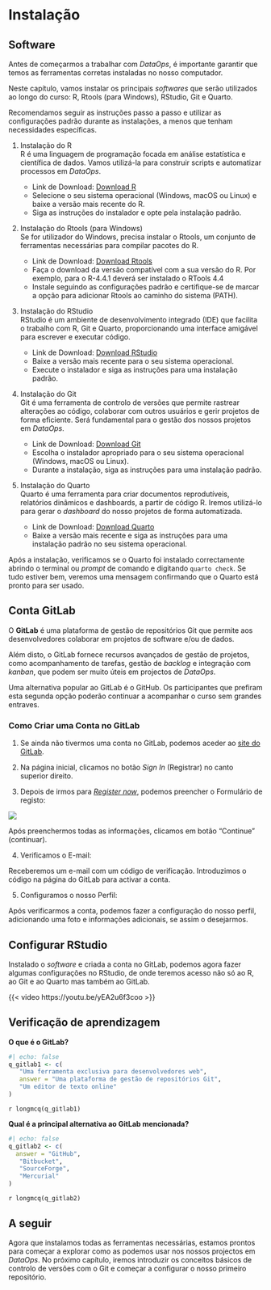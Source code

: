 # Instalação

## Software

Antes de começarmos a trabalhar com _DataOps_, é importante garantir que temos as ferramentas corretas instaladas no nosso computador. 

Neste capítulo, vamos instalar os principais _softwares_ que serão utilizados ao longo do curso: R, Rtools (para Windows), RStudio, Git e Quarto.

Recomendamos seguir as instruções passo a passo e utilizar as configurações padrão durante as instalações, a menos que tenham necessidades específicas.

1. Instalação do R  
R é uma linguagem de programação focada em análise estatística e científica de dados. Vamos utilizá-la para construir scripts e automatizar processos em _DataOps_.

    - Link de Download: [Download R](https://cran.r-project.org/bin/windows/base/)
    - Selecione o seu sistema operacional (Windows, macOS ou Linux) e baixe a versão mais recente do R.
    - Siga as instruções do instalador e opte pela instalação padrão.

2. Instalação do Rtools (para Windows)  
Se for utilizador do Windows, precisa instalar o Rtools, um conjunto de ferramentas necessárias para compilar pacotes do R.

    - Link de Download: [Download Rtools](https://cran.r-project.org/bin/windows/Rtools/)
    - Faça o download da versão compatível com a sua versão do R. Por exemplo, para o R-4.4.1 deverá ser instalado o RTools 4.4 
    - Instale seguindo as configurações padrão e certifique-se de marcar a opção para adicionar Rtools ao caminho do sistema (PATH).

3. Instalação do RStudio  
RStudio é um ambiente de desenvolvimento integrado (IDE) que facilita o trabalho com R, Git e Quarto, proporcionando uma interface amigável para escrever e executar código.

    - Link de Download: [Download RStudio](https://posit.co/download/rstudio-desktop/)
    - Baixe a versão mais recente para o seu sistema operacional.
    - Execute o instalador e siga as instruções para uma instalação padrão.

4. Instalação do Git  
Git é uma ferramenta de controlo de versões que permite rastrear alterações ao código, colaborar com outros usuários e gerir projetos de forma eficiente. Será fundamental para o gestão dos nossos projetos em _DataOps_.

    - Link de Download: [Download Git](https://git-scm.com/book/en/v2/Getting-Started-Installing-Git)
    - Escolha o instalador apropriado para o seu sistema operacional (Windows, macOS ou Linux).
    - Durante a instalação, siga as instruções para uma instalação padrão.

5. Instalação do Quarto  
Quarto é uma ferramenta para criar documentos reprodutíveis, relatórios dinâmicos e dashboards, a partir de código R. Iremos utilizá-lo para gerar o *dashboard* do nosso projetos de forma automatizada.

    - Link de Download: [Download Quarto](https://quarto.org/docs/get-started/)
    - Baixe a versão mais recente e siga as instruções para uma instalação padrão no seu sistema operacional.

Após a instalação, verificamos se o Quarto foi instalado correctamente abrindo o terminal ou *prompt* de comando e digitando `quarto check`. Se tudo estiver bem, veremos uma mensagem confirmando que o Quarto está pronto para ser usado.

## Conta GitLab

O **GitLab** é uma plataforma de gestão de repositórios Git que permite aos desenvolvedores colaborar em projetos de software e/ou de dados. 

Além disto, o GitLab fornece recursos avançados de gestão de projetos, como acompanhamento de tarefas, gestão de *backlog* e integração com *kanban*, que podem ser muito úteis em projectos de *DataOps*.

Uma alternativa popular ao GitLab é o GitHub. Os participantes que prefiram esta segunda opção poderão continuar a acompanhar o curso sem grandes entraves.

### Como Criar uma Conta no GitLab

1. Se ainda não tivermos uma conta no GitLab, podemos aceder ao [site do GitLab](https://gitlab.com/).

2. Na página inicial, clicamos no botão _Sign In_ (Registrar) no canto superior direito.

3. Depois de irmos para [_Register now_](https://gitlab.com/users/sign_up), podemos preencher o Formulário de registo:

![](images/gitlab_new.jpg) 

Após preenchermos todas as informações, clicamos em botão "Continue" (continuar).

4. Verificamos o E-mail:

Receberemos um e-mail com um código de verificação. Introduzimos o código na página do GitLab para activar a conta.

5. Configuramos o nosso Perfil:

Após verificarmos a conta, podemos fazer a configuração do nosso perfil, adicionando uma foto e informações adicionais, se assim o desejarmos.

## Configurar RStudio

Instalado o *software* e criada a conta no GitLab, podemos agora fazer algumas configurações no RStudio, de onde teremos acesso não só ao R, ao Git e ao Quarto mas também ao GitLab.

{{< video https://youtu.be/yEA2u6f3coo >}}

## Verificação de aprendizagem

**O que é o GitLab?**

```r
#| echo: false
q_gitlab1 <- c(
   "Uma ferramenta exclusiva para desenvolvedores web",
   answer = "Uma plataforma de gestão de repositórios Git",
   "Um editor de texto online"
)
```

`r longmcq(q_gitlab1)`

**Qual é a principal alternativa ao GitLab mencionada?**

```r
#| echo: false
q_gitlab2 <- c(
  answer = "GitHub",
   "Bitbucket",
   "SourceForge",
   "Mercurial"
)
```

`r longmcq(q_gitlab2)`     


## A seguir

Agora que instalamos todas as ferramentas necessárias, estamos prontos para começar a explorar como as podemos usar nos nossos projectos em _DataOps_. No próximo capítulo, iremos introduzir os conceitos básicos de controlo de versões com o Git e começar a configurar o nosso primeiro repositório.


